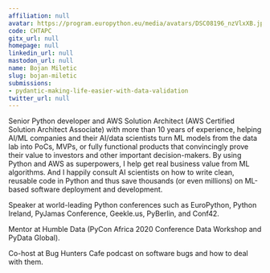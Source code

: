 ```yaml
---
affiliation: null
avatar: https://program.europython.eu/media/avatars/DSC08196_nzVlxXB.jpg
code: CHTAPC
gitx_url: null
homepage: null
linkedin_url: null
mastodon_url: null
name: Bojan Miletic
slug: bojan-miletic
submissions:
- pydantic-making-life-easier-with-data-validation
twitter_url: null
---
```


Senior Python developer and AWS Solution Architect (AWS Certified Solution Architect Associate) with more than 10 years of experience, helping AI/ML companies and their AI/data scientists turn ML models from the data lab into PoCs, MVPs, or fully functional products that convincingly prove their value to investors and other important decision-makers. By using Python and AWS as superpowers, I help get real business value from ML algorithms. And I happily consult AI scientists on how to write clean, reusable code in Python and thus save thousands (or even millions) on ML-based software deployment and development.

Speaker at world-leading Python conferences such as EuroPython, Python Ireland, PyJamas Conference, Geekle.us, PyBerlin, and Conf42.

Mentor at Humble Data (PyCon Africa 2020 Conference Data Workshop and PyData Global).

Co-host at Bug Hunters Cafe podcast on software bugs and how to deal with them.